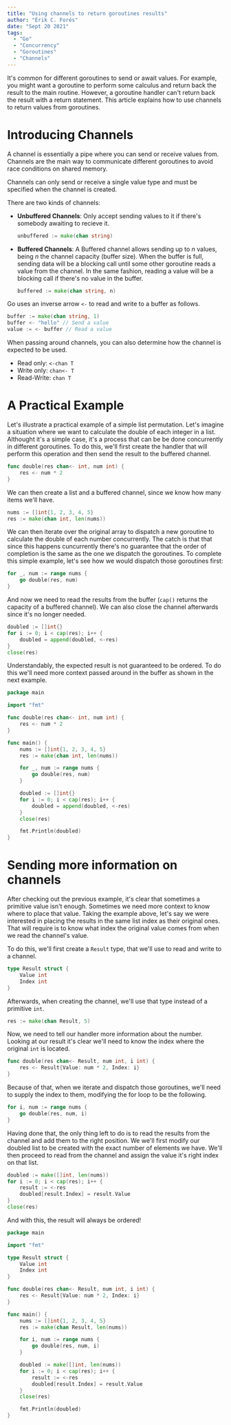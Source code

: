 ```yaml
---
title: "Using channels to return goroutines results"
author: "Èrik C. Forés"
date: "Sept 20 2021"
tags:
  - "Go"
  - "Concurrency"
  - "Goroutines"
  - "Channels"
---
```


It's common for different goroutines to send or await values.
For example, you might want a goroutine to perform some calculus and return
back the result to the main routine. However, a goroutine handler can't return
back the result with a return statement. This article explains how to use
channels to return values from goroutines.

# Introducing Channels

A channel is essentially a pipe where you can send or receive values from.
Channels are the main way to communicate different goroutines to avoid race
conditions on shared memory.

Channels can only send or receive a single value type and must be specified
when the channel is created.

There are two kinds of channels:

- **Unbuffered Channels**:
  Only accept sending values to it if there's somebody awaiting to recieve it.

  ```go
  unbuffered := make(chan string)
  ```

- **Buffered Channels**:
  A Buffered channel allows sending up to _n_ values, being _n_ the channel capacity (buffer size).
  When the buffer is full, sending data will be a blocking call until some other goroutine reads a
  value from the channel. In the same fashion, reading a value will be a blocking call if there's no
  value in the buffer.

  ```go
  buffered := make(chan string, n)
  ```

Go uses an inverse arrow `<-` to read and write to a buffer as follows.

```go
buffer := make(chan string, 1)
buffer <- "hello" // Send a value
value := <- buffer // Read a value
```

When passing around channels, you can also determine how the channel is expected to be used.

- Read only: `<-chan T`
- Write only: `chan<- T`
- Read-Write: `chan T`

# A Practical Example

Let's illustrate a practical example of a simple list permutation.
Let's imagine a situation where we want to calculate the double of each
integer in a list. Althought it's a simple case, it's a process that can
be be done concurrently in different goroutines. To do this, we'll first create
the handler that will perform this operation and then send the result to the
buffered channel.

```go
func double(res chan<- int, num int) {
	res <- num * 2
}
```

We can then create a list and a buffered channel, since we know how many items we'll have.

```go
nums := []int{1, 2, 3, 4, 5}
res := make(chan int, len(nums))
```

We can then iterate over the original array to dispatch a new goroutine
to calculate the double of each number concurrently. The catch is that
that since this happens cuncurrently there's no guarantee that the order
of completion is the same as the one we dispatch the goroutines. To complete
this simple example, let's see how we would dispatch those goroutines first:

```go
for _, num := range nums {
    go double(res, num)
}
```

And now we need to read the results from the buffer (`cap()` returns the capacity of a buffered channel).
We can also close the channel afterwards since it's no longer needed.

```go
doubled := []int{}
for i := 0; i < cap(res); i++ {
    doubled = append(doubled, <-res)
}
close(res)
```

Understandably, the expected result is not guaranteed to be ordered. To do this we'll need more
context passed around in the buffer as shown in the next example.

```go
package main

import "fmt"

func double(res chan<- int, num int) {
	res <- num * 2
}

func main() {
	nums := []int{1, 2, 3, 4, 5}
	res := make(chan int, len(nums))

	for _, num := range nums {
		go double(res, num)
	}

	doubled := []int{}
	for i := 0; i < cap(res); i++ {
		doubled = append(doubled, <-res)
	}
	close(res)

	fmt.Println(doubled)
}
```

# Sending more information on channels

After checking out the previous example, it's clear that sometimes a primitive value isn't enough.
Sometimes we need more context to know where to place that value. Taking the example above, let's
say we were interested in placing the results in the same list index as their original ones. That
will require is to know what index the original value comes from when we read the channel's value.

To do this, we'll first create a `Result` type, that we'll use to read and write to a channel.

```go
type Result struct {
    Value int
    Index int
}
```

Afterwards, when creating the channel, we'll use that type instead of a primitive `int`.

```go
res := make(chan Result, 5)
```

Now, we need to tell our handler more information about the number. Looking at our result
it's clear we'll need to know the index where the original `int` is located.

```go
func double(res chan<- Result, num int, i int) {
	res <- Result{Value: num * 2, Index: i}
}
```

Because of that, when we iterate and dispatch those goroutines, we'll need to supply the
index to them, modifying the for loop to be the following.

```go
for i, num := range nums {
    go double(res, num, i)
}
```

Having done that, the only thing left to do is to read the results from the channel and
add them to the right position. We we'll first modify our doubled list to be created with
the exact number of elements we have. We'll then proceed to read from the channel and assign
the value it's right index on that list.

```go
doubled := make([]int, len(nums))
for i := 0; i < cap(res); i++ {
    result := <-res
    doubled[result.Index] = result.Value
}
close(res)
```

And with this, the result will always be ordered!

```go
package main

import "fmt"

type Result struct {
	Value int
	Index int
}

func double(res chan<- Result, num int, i int) {
	res <- Result{Value: num * 2, Index: i}
}

func main() {
	nums := []int{1, 2, 3, 4, 5}
	res := make(chan Result, len(nums))

	for i, num := range nums {
		go double(res, num, i)
	}

	doubled := make([]int, len(nums))
	for i := 0; i < cap(res); i++ {
		result := <-res
		doubled[result.Index] = result.Value
	}
	close(res)

	fmt.Println(doubled)
}
```
